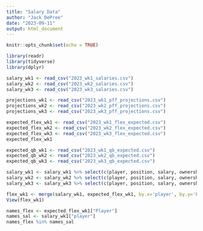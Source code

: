 ```yaml
---
title: "Salary Data"
author: "Jack DePree"
date: "2023-09-11"
output: html_document
---
```


```r
knitr::opts_chunk$set(echo = TRUE)
```

```r
library(readr)
library(tidyverse)
library(dplyr)
```

```r
salary_wk1 <- read_csv("2023_wk1_salaries.csv")
salary_wk2 <- read_csv("2023_wk2_salaries.csv")
salary_wk3 <- read_csv("2023_wk3_salaries.csv")
```

```r
projections_wk1 <- read_csv("2023_wk1_pff_projections.csv")
projections_wk2 <- read_csv("2023_wk2_pff_projections.csv")
projections_wk3 <- read_csv("2023_wk3_pff_projections.csv")
```

```r
expected_flex_wk1 <- read_csv("2023_wk1_flex_expected.csv")
expected_flex_wk2 <- read_csv("2023_wk2_flex_expected.csv")
expected_flex_wk3 <- read_csv("2023_wk3_flex_expected.csv")
expected_flex_wk1
```

```r
expected_qb_wk1 <- read_csv("2023_wk1_qb_expected.csv")
expected_qb_wk2 <- read_csv("2023_wk2_qb_expected.csv")
expected_qb_wk3 <- read_csv("2023_wk3_qb_expected.csv")
```

```r
salary_wk1 <- salary_wk1 %>% select(c(player, position, salary, ownership))
salary_wk2 <- salary_wk2 %>% select(c(player, position, salary, ownership))
salary_wk3 <- salary_wk3 %>% select(c(player, position, salary, ownership))
```

```r
flex_wk1 <- merge(salary_wk1, expected_flex_wk1, by.x='player', by.y='Player', all=T)
View(flex_wk1)
```


```r
names_flex <- expected_flex_wk1["Player"]
names_sal <- salary_wk1["player"]
names_flex %in% names_sal
```